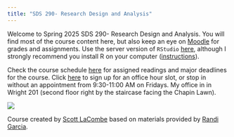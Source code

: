 ```yaml
---
title: "SDS 290- Research Design and Analysis"
---
```


Welcome to Spring 2025 SDS 290- Research Design and Analysis. You will find most of the course content here, but also keep an eye on [Moodle](http://moodle.smith.edu) for grades and assignments. Use the server version of `RStudio` [here](http://rstudio.smith.edu), although I strongly recommend you install R on your computer ([instructions](https://smithcollege-sds.github.io/sds100/lab_01_setup.html)).

Check the course schedule [here](https://docs.google.com/spreadsheets/d/131eOI-EH2uypTRMhCbW6aT2lEGNJbUA2T7GS2MAHOOA/edit?usp=sharing) for assigned readings and major deadlines for the course. Click [here](https://calendar.google.com/calendar/u/0/appointments/schedules/AcZssZ2dZutkpVxNhPQQugcl-KAy8RTmiTzTmaNfIkzN1jT2s9oOQcDE8Ivcn-QpOqq2f2GQdYuHcrrr) to sign up for an office hour slot, or stop in without an appointment from 9:30-11:00 AM on Fridays. My office in in Wright 201 (second floor right by the staircase facing the Chapin Lawn).

![](https://imgs.xkcd.com/comics/human_subjects.png)

Course created by [Scott LaCombe](https://www.smith.edu/academics/faculty/scott-lacombe) based on materials provided by [Randi Garcia](https://www.smith.edu/academics/faculty/randi-garcia).
